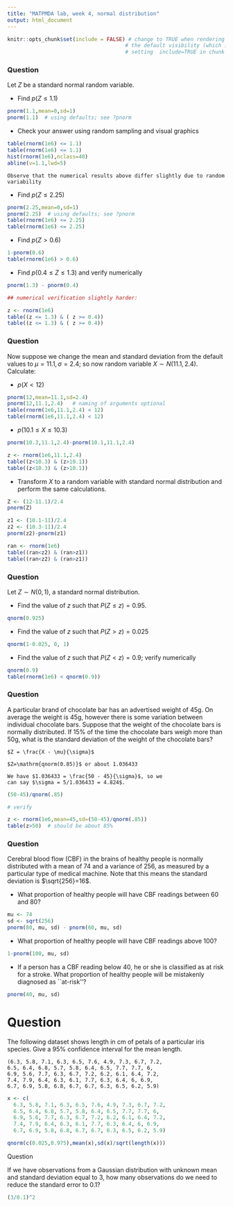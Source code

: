 ```yaml
---
title: "MATPMDA lab, week 4, normal distribution"
output: html_document
---
```


```r
knitr::opts_chunk$set(include = FALSE) # change to TRUE when rendering solutions; this changes
                                      # the default visibility (which is overridden by explicitly
                                      # setting  include=TRUE in chunk options)
```


### Question

 Let $Z$ be a standard normal random variable.

* Find $p(Z \leq 1.1)$ 

```r
pnorm(1.1,mean=0,sd=1)
pnorm(1.1)  # using defaults; see ?pnorm
```

* Check your answer using random sampling and visual graphics

```r
table(rnorm(1e6) <= 1.1)
table(rnorm(1e6) <= 1.1)
hist(rnorm(1e6),nclass=40)
abline(v=1.1,lwd=5)
```

```asis
Observe that the numerical results above differ slightly due to random variability
```

* Find $p(Z \leq 2.25)$

```r
pnorm(2.25,mean=0,sd=1)
pnorm(2.25)  # using defaults; see ?pnorm
table(rnorm(1e6) <= 2.25)
table(rnorm(1e6) <= 2.25)
```

* Find $p(Z > 0.6)$

```r
1-pnorm(0.6)
table(rnorm(1e6) > 0.6)
```

* Find $p(0.4 \leq Z\leq 1.3)$ and verify numerically

```r
pnorm(1.3) - pnorm(0.4)

## numerical verification slightly harder:

z <- rnorm(1e6)
table((z <= 1.3) & ( z >= 0.4))
table((z <= 1.3) & ( z >= 0.4))
```


### Question

Now suppose we change the mean and standard deviation from the default
values to $\mu = 11.1, \sigma=2.4$; so now random variable $X\sim N(11.1,2.4)$.
Calculate:

* $p(X<12)$

```r
pnorm(12,mean=11.1,sd=2.4)
pnorm(12,11.1,2.4)   # naming of arguments optional
table(rnorm(1e6,11.1,2.4) < 12)
table(rnorm(1e6,11.1,2.4) < 12)
```

* $p(10.1\leq X\leq 10.3)$

```r
pnorm(10.3,11.1,2.4)-pnorm(10.1,11.1,2.4)

z <- rnorm(1e6,11.1,2.4)
table((z<10.3) & (z>10.1))
table((z<10.3) & (z>10.1))
```

* Transform $X$ to a random variable with standard normal distribution
and perform the same calculations.
  
```r
Z <- (12-11.1)/2.4
pnorm(Z)

z1 <- (10.1-11)/2.4
z2 <- (10.3-11)/2.4
pnorm(z2)-pnorm(z1)

ran <- rnorm(1e6)
table((ran<z2) & (ran>z1))
table((ran<z2) & (ran>z1))
```

### Question

Let $Z \sim N(0, 1)$, a standard normal distribution.

* Find the value of $z$ such that $P(Z \leq z) = 0.95$. 

```r
qnorm(0.925)
```

* Find the value of $z$ such that $P(Z > z) = 0.025$

```r
qnorm(1-0.025, 0, 1)
```

* Find the value of $z$ such that $P(Z < z) = 0.9$; verify numerically

```r
qnorm(0.9)
table(rnorm(1e6) < qnorm(0.9))
```


### Question


A particular brand of chocolate bar has an advertised weight of 45g.
On average the weight is 45g, however there is some variation between
individual chocolate bars.  Suppose that the weight of the chocolate
bars is normally distributed. If 15\% of the time the chocolate bars
weigh more than 50g, what is the standard deviation of the weight of
the chocolate bars?

```asis

$Z = \frac{X - \mu}{\sigma}$

$Z=\mathrm{qnorm(0.85)}$ or about 1.036433

We have $1.036433 = \frac{50 - 45}{\sigma}$, so we
can say $\sigma = 5/1.036433 = 4.824$.
```
```r
(50-45)/qnorm(.85)

# verify

z <- rnorm(1e6,mean=45,sd=(50-45)/qnorm(.85))
table(z>50)  # should be about 85%
```

### Question

Cerebral blood flow (CBF) in the brains of healthy people is normally
distributed with a mean of 74 and a variance of 256, as measured by a
particular type of medical machine.  Note that this means the standard
deviation is $\sqrt{256}=16$.

* What proportion of healthy people will have CBF readings between 60 and 80?

```r
mu <- 74
sd <- sqrt(256)
pnorm(80, mu, sd) - pnorm(60, mu, sd)
```

* What proportion of healthy people will have CBF readings above 100?

```r
1-pnorm(100, mu, sd) 
```

* If a person has a CBF reading below 40, he or she is classified as
at risk for a stroke.  What proportion of healthy people will be
mistakenly  diagnosed as ``at-risk''?

```r
pnorm(40, mu, sd) 
```


# Question

The following dataset shows length in cm of petals of a particular
iris species.  Give a 95\% confidence interval for the mean length.

```
(6.3, 5.8, 7.1, 6.3, 6.5, 7.6, 4.9, 7.3, 6.7, 7.2,
6.5, 6.4, 6.8, 5.7, 5.8, 6.4, 6.5, 7.7, 7.7, 6,
6.9, 5.6, 7.7, 6.3, 6.7, 7.2, 6.2, 6.1, 6.4, 7.2,
7.4, 7.9, 6.4, 6.3, 6.1, 7.7, 6.3, 6.4, 6, 6.9,
6.7, 6.9, 5.8, 6.8, 6.7, 6.7, 6.3, 6.5, 6.2, 5.9)
```

```r
x <- c(
  6.3, 5.8, 7.1, 6.3, 6.5, 7.6, 4.9, 7.3, 6.7, 7.2,
  6.5, 6.4, 6.8, 5.7, 5.8, 6.4, 6.5, 7.7, 7.7, 6,
  6.9, 5.6, 7.7, 6.3, 6.7, 7.2, 6.2, 6.1, 6.4, 7.2,
  7.4, 7.9, 6.4, 6.3, 6.1, 7.7, 6.3, 6.4, 6, 6.9,
  6.7, 6.9, 5.8, 6.8, 6.7, 6.7, 6.3, 6.5, 6.2, 5.9)
```

```r
qnorm(c(0.025,0.975),mean(x),sd(x)/sqrt(length(x)))
```

Question

If we have observations from a Gaussian distribution with unknown mean and standard deviation equal to 3, how many observations do we need to reduce the standard error to 0.1?

```r
(3/0.1)^2
```
